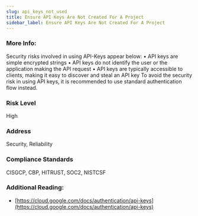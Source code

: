 ```yaml
---
slug: api_keys_not_used
title: Ensure API Keys Are Not Created For A Project
sidebar_label: Ensure API Keys Are Not Created For A Project
---
```


### More Info:

Security risks involved in using API-Keys appear below: • API keys are simple encrypted strings • API keys do not identify the user or the application making the API request • API keys are typically accessible to clients, making it easy to discover and steal an API key To avoid the security risk in using API keys, it is recommended to use standard authentication flow instead.

### Risk Level

High

### Address

Security, Reliability

### Compliance Standards

CISGCP, CBP, HITRUST, SOC2, NISTCSF

### Additional Reading:

- [https://cloud.google.com/docs/authentication/api-keys](https://cloud.google.com/docs/authentication/api-keys) 

